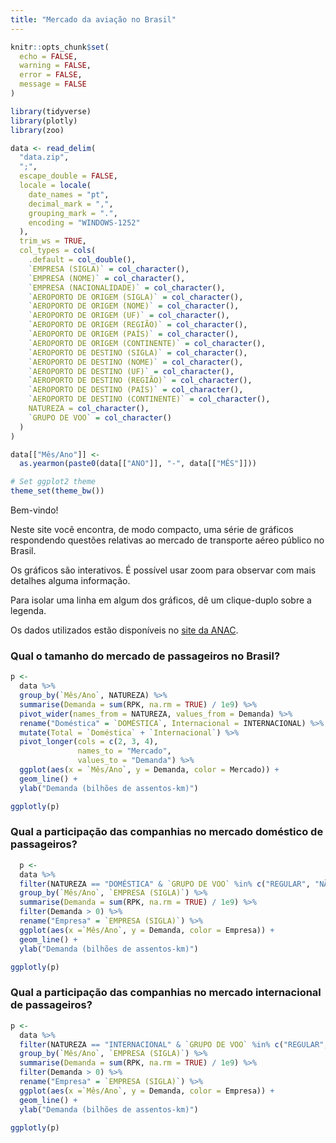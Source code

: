 ```yaml
---
title: "Mercado da aviação no Brasil"
---
```


```r
knitr::opts_chunk$set(
  echo = FALSE,
  warning = FALSE,
  error = FALSE,
  message = FALSE
)

library(tidyverse)
library(plotly)
library(zoo)

data <- read_delim(
  "data.zip",
  ";",
  escape_double = FALSE,
  locale = locale(
    date_names = "pt",
    decimal_mark = ",",
    grouping_mark = ".",
    encoding = "WINDOWS-1252"
  ),
  trim_ws = TRUE,
  col_types = cols(
    .default = col_double(),
    `EMPRESA (SIGLA)` = col_character(),
    `EMPRESA (NOME)` = col_character(),
    `EMPRESA (NACIONALIDADE)` = col_character(),
    `AEROPORTO DE ORIGEM (SIGLA)` = col_character(),
    `AEROPORTO DE ORIGEM (NOME)` = col_character(),
    `AEROPORTO DE ORIGEM (UF)` = col_character(),
    `AEROPORTO DE ORIGEM (REGIÃO)` = col_character(),
    `AEROPORTO DE ORIGEM (PAÍS)` = col_character(),
    `AEROPORTO DE ORIGEM (CONTINENTE)` = col_character(),
    `AEROPORTO DE DESTINO (SIGLA)` = col_character(),
    `AEROPORTO DE DESTINO (NOME)` = col_character(),
    `AEROPORTO DE DESTINO (UF)` = col_character(),
    `AEROPORTO DE DESTINO (REGIÃO)` = col_character(),
    `AEROPORTO DE DESTINO (PAÍS)` = col_character(),
    `AEROPORTO DE DESTINO (CONTINENTE)` = col_character(),
    NATUREZA = col_character(),
    `GRUPO DE VOO` = col_character()
  )
)

data[["Mês/Ano"]] <-
  as.yearmon(paste0(data[["ANO"]], "-", data[["MÊS"]]))

# Set ggplot2 theme 
theme_set(theme_bw())

```
Bem-vindo!

Neste site você encontra, de modo compacto, uma série de gráficos respondendo questões relativas ao mercado de transporte aéreo público no Brasil.

Os gráficos são interativos. É possível usar zoom para observar com mais detalhes alguma informação.

Para isolar uma linha em algum dos gráficos, dê um clique-duplo sobre a legenda.

Os dados utilizados estão disponíveis no [site da ANAC](https://www.anac.gov.br/assuntos/dados-e-estatisticas/mercado-do-transporte-aereo).

### Qual o tamanho do mercado de passageiros no Brasil?

```r
p <-
  data %>%
  group_by(`Mês/Ano`, NATUREZA) %>%
  summarise(Demanda = sum(RPK, na.rm = TRUE) / 1e9) %>%
  pivot_wider(names_from = NATUREZA, values_from = Demanda) %>%
  rename("Doméstica" = `DOMÉSTICA`, Internacional = INTERNACIONAL) %>%
  mutate(Total = `Doméstica` + `Internacional`) %>%
  pivot_longer(cols = c(2, 3, 4),
               names_to = "Mercado",
               values_to = "Demanda") %>%
  ggplot(aes(x = `Mês/Ano`, y = Demanda, color = Mercado)) +
  geom_line() +
  ylab("Demanda (bilhões de assentos-km)")

ggplotly(p)
```

### Qual a participação das companhias no mercado doméstico de passageiros?

```r
  p <-
  data %>% 
  filter(NATUREZA == "DOMÉSTICA" & `GRUPO DE VOO` %in% c("REGULAR", "NÃO-REGULAR")) %>%
  group_by(`Mês/Ano`, `EMPRESA (SIGLA)`) %>% 
  summarise(Demanda = sum(RPK, na.rm = TRUE) / 1e9) %>% 
  filter(Demanda > 0) %>%
  rename("Empresa" = `EMPRESA (SIGLA)`) %>% 
  ggplot(aes(x =`Mês/Ano`, y = Demanda, color = Empresa)) + 
  geom_line() +
  ylab("Demanda (bilhões de assentos-km)")

ggplotly(p)
```

### Qual a participação das companhias no mercado internacional de passageiros?

```r
p <-
  data %>% 
  filter(NATUREZA == "INTERNACIONAL" & `GRUPO DE VOO` %in% c("REGULAR", "NÃO-REGULAR")) %>%
  group_by(`Mês/Ano`, `EMPRESA (SIGLA)`) %>% 
  summarise(Demanda = sum(RPK, na.rm = TRUE) / 1e9) %>% 
  filter(Demanda > 0) %>%
  rename("Empresa" = `EMPRESA (SIGLA)`) %>% 
  ggplot(aes(x =`Mês/Ano`, y = Demanda, color = Empresa)) + 
  geom_line() +
  ylab("Demanda (bilhões de assentos-km)")

ggplotly(p)
```
